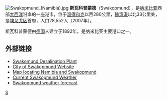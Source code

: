 [[File:Swakopmund_(Namibia).jpg|thumb]]
'''斯瓦科普蒙德'''（Swakopmund），是[[纳米比亚|纳米比亚]]西部[[大西洋|大西洋]]沿岸的一座港市，位于[[温得和克|温得和克]]以西280公里，[[鲸湾港|鲸湾港]]以北33公里处，是[[埃龙戈区|埃龙戈区]]首府，人口28,552人（2007年）。

斯瓦科普蒙德由[[德国|德国]]人建立于1892年，是纳米比亚主要港口之一。

==外部链接==
{{commons}}
*[http://www.water-technology.net/projects/swakopmund/ Swakomund Desalination Plant] {{Wayback|url=http://www.water-technology.net/projects/swakopmund/ |date=20091102120451 }}
*[http://www.swkmun.com.na/ City of Swakopmund Website] {{Wayback|url=http://www.swkmun.com.na/ |date=20070921012338 }}
*[http://www.swkmun.com.na/map.htm Map locating Namibia and Swakopmund] {{Wayback|url=http://www.swkmun.com.na/map.htm |date=20091127162631 }}
*[http://other.weather.namsearch.com/swakop/wxindex.php Current Swakopmund Weather] {{Wayback|url=http://other.weather.namsearch.com/swakop/wxindex.php |date=20091021060927 }}
*[https://web.archive.org/web/20071128143901/http://weather.msn.com/local.aspx?wealocations=wc:WAXX0002 Swakopmund weather forecast]

{{Coord|22|41|S|14|32|E|region:NA_type:city|display=title}}

{{Authority control}}
[[Category:纳米比亚城市|S]]